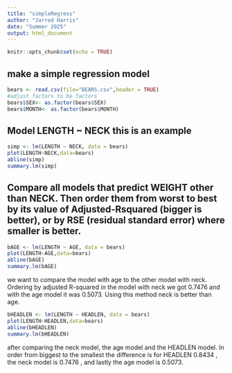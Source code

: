 ```yaml
---
title: "simpleRegress"
author: "Jarrod Harris"
date: "Summer 2025"
output: html_document
---
```


```r
knitr::opts_chunk$set(echo = TRUE)
```

## make a simple regression model

```r
bears <- read.csv(file="BEARS.csv",header = TRUE)
#adjust factors to be factors
bears$SEX<- as.factor(bears$SEX)
bears$MONTH<- as.factor(bears$MONTH)
```

## Model LENGTH ~ NECK  this is an example  

```r
simp <- lm(LENGTH ~ NECK, data = bears)
plot(LENGTH~NECK,data=bears)
abline(simp)
summary.lm(simp)
```


## Compare all models that predict WEIGHT other than NECK. Then order them from worst to best by its value of Adjusted-Rsquared (bigger is better), or by RSE (residual standard error) where smaller is better. 

```r
bAGE <- lm(LENGTH ~ AGE, data = bears)
plot(LENGTH~AGE,data=bears)
abline(bAGE)
summary.lm(bAGE)
```

we want to compare the model with age to the other model with neck.
Ordering by adjusted R-squared in the model with neck we got 0.7476 and with the age model it was 0.5073. Using this method neck is better than age.

```r
bHEADLEN <- lm(LENGTH ~ HEADLEN, data = bears)
plot(LENGTH~HEADLEN,data=bears)
abline(bHEADLEN)
summary.lm(bHEADLEN)
```

 after comparing the neck model, the age model and the HEADLEN model. In order from biggest to the smallest  the difference is for HEADLEN  0.8434 , the neck model is  0.7476 , and lastly the age model is 0.5073. 
